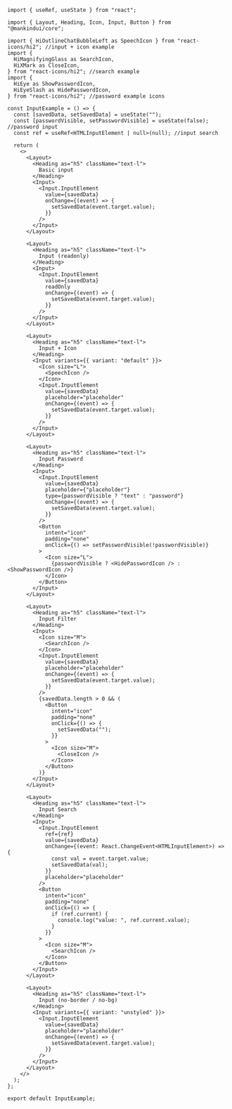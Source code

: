 ```tsx
import { useRef, useState } from "react";

import { Layout, Heading, Icon, Input, Button } from "@mankindui/core";

import { HiOutlineChatBubbleLeft as SpeechIcon } from "react-icons/hi2"; //input + icon example
import {
  HiMagnifyingGlass as SearchIcon,
  HiXMark as CloseIcon,
} from "react-icons/hi2"; //search example
import {
  HiEye as ShowPasswordIcon,
  HiEyeSlash as HidePasswordIcon,
} from "react-icons/hi2"; //password example icons

const InputExample = () => {
  const [savedData, setSavedData] = useState("");
  const [passwordVisible, setPasswordVisible] = useState(false); //password input
  const ref = useRef<HTMLInputElement | null>(null); //input search

  return (
    <>
      <Layout>
        <Heading as="h5" className="text-l">
          Basic input
        </Heading>
        <Input>
          <Input.InputElement
            value={savedData}
            onChange={(event) => {
              setSavedData(event.target.value);
            }}
          />
        </Input>
      </Layout>

      <Layout>
        <Heading as="h5" className="text-l">
          Input (readonly)
        </Heading>
        <Input>
          <Input.InputElement
            value={savedData}
            readOnly
            onChange={(event) => {
              setSavedData(event.target.value);
            }}
          />
        </Input>
      </Layout>

      <Layout>
        <Heading as="h5" className="text-l">
          Input + Icon
        </Heading>
        <Input variants={{ variant: "default" }}>
          <Icon size="L">
            <SpeechIcon />
          </Icon>
          <Input.InputElement
            value={savedData}
            placeholder="placeholder"
            onChange={(event) => {
              setSavedData(event.target.value);
            }}
          />
        </Input>
      </Layout>

      <Layout>
        <Heading as="h5" className="text-l">
          Input Password
        </Heading>
        <Input>
          <Input.InputElement
            value={savedData}
            placeholder={"placeholder"}
            type={passwordVisible ? "text" : "password"}
            onChange={(event) => {
              setSavedData(event.target.value);
            }}
          />
          <Button
            intent="icon"
            padding="none"
            onClick={() => setPasswordVisible(!passwordVisible)}
          >
            <Icon size="L">
              {passwordVisible ? <HidePasswordIcon /> : <ShowPasswordIcon />}
            </Icon>
          </Button>
        </Input>
      </Layout>

      <Layout>
        <Heading as="h5" className="text-l">
          Input Filter
        </Heading>
        <Input>
          <Icon size="M">
            <SearchIcon />
          </Icon>
          <Input.InputElement
            value={savedData}
            placeholder="placeholder"
            onChange={(event) => {
              setSavedData(event.target.value);
            }}
          />
          {savedData.length > 0 && (
            <Button
              intent="icon"
              padding="none"
              onClick={() => {
                setSavedData("");
              }}
            >
              <Icon size="M">
                <CloseIcon />
              </Icon>
            </Button>
          )}
        </Input>
      </Layout>

      <Layout>
        <Heading as="h5" className="text-l">
          Input Search
        </Heading>
        <Input>
          <Input.InputElement
            ref={ref}
            value={savedData}
            onChange={(event: React.ChangeEvent<HTMLInputElement>) => {
              const val = event.target.value;
              setSavedData(val);
            }}
            placeholder="placeholder"
          />
          <Button
            intent="icon"
            padding="none"
            onClick={() => {
              if (ref.current) {
                console.log("value: ", ref.current.value);
              }
            }}
          >
            <Icon size="M">
              <SearchIcon />
            </Icon>
          </Button>
        </Input>
      </Layout>

      <Layout>
        <Heading as="h5" className="text-l">
          Input (no-border / no-bg)
        </Heading>
        <Input variants={{ variant: "unstyled" }}>
          <Input.InputElement
            value={savedData}
            placeholder="placeholder"
            onChange={(event) => {
              setSavedData(event.target.value);
            }}
          />
        </Input>
      </Layout>
    </>
  );
};

export default InputExample;
```
